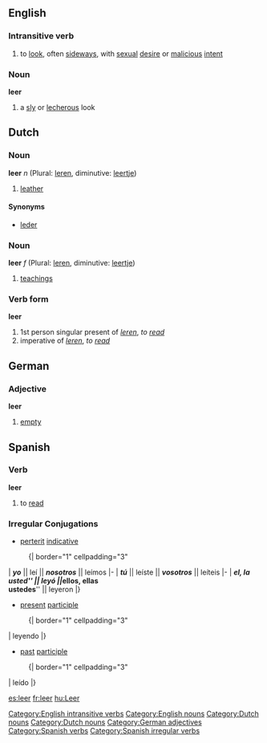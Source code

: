 ==English==
===Intransitive verb===
[[Category:English intransitive verbs]]
{{en-infl-reg-consonant|leer||}}
# to [[look]], often [[sideways]], with [[sexual]] [[desire]] or [[malicious]] [[intent]]
===Noun===
[[Category:English nouns]]
'''leer'''
#a [[sly]] or [[lecherous]] look

==Dutch==
===Noun===
[[Category:Dutch nouns]]
'''leer''' ''n'' (Plural: [[leren]], diminutive: [[leertje]])

# [[leather]]

====Synonyms====
*[[leder]]

===Noun===
[[Category:Dutch nouns]]
'''leer''' ''f'' (Plural: [[leren]], diminutive: [[leertje]])

# [[teachings]]

===Verb form===
'''leer'''

# 1st person singular present of ''[[leren]]'', ''to [[read]]''
# imperative of ''[[leren]]'', ''to [[read]]''

==German==
===Adjective===
[[Category:German adjectives]]
'''leer'''

# [[empty]]

==Spanish==
===Verb===
[[Category:Spanish verbs]]
'''leer'''
# to [[read]]

=== Irregular Conjugations ===
[[Category:Spanish irregular verbs]]
*[[perterit]] [[indicative]]
:{| border="1" cellpadding="3"
| '''''yo''''' || leí || '''''nosotros''''' || leímos
|-
| '''''tú''''' || leíste || '''''vosotros''''' || leíteis
|-
| '''''el, la <br> usted''''' || leyó || '''''ellos, ellas <br> ustedes''''' || leyeron
|}

*[[present]] [[participle]]
:{| border="1" cellpadding="3"
| leyendo
|}

*[[past]] [[participle]]
:{| border="1" cellpadding="3"
| leído
|}

[[es:leer]]
[[fr:leer]]
[[hu:Leer]]